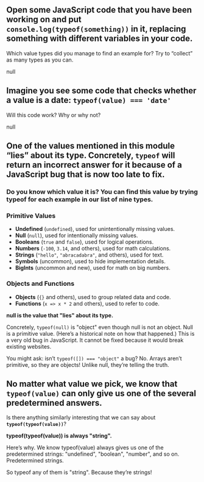 
<Quiz title="JJS 02 The JavaScript Universe" id="the-javascript-universe" version="1">

<Question type="EssayQuestion" id="JJS 02 01 typeof">

<Prompt>

## Open some JavaScript code that you have been working on and put **`console.log(typeof(something))`** in it, replacing something with different variables in your code.

Which value types did you manage to find an example for? Try to “collect” as many types as you can.

</Prompt>

null

</Question>

<Question type="EssayQuestion" id="JJS 02 02 typeof data">

<Prompt>

## Imagine you see some code that checks whether a value is a date: **`typeof(value) === 'date'`**

Will this code work? Why or why not?

</Prompt>

null

</Question>

<Question type="EssayQuestion" id="JJS 02 03 typeof bug">

<Prompt>

## One of the values mentioned in this module “lies” about its type. Concretely, `typeof` will return an incorrect answer for it because of a JavaScript bug that is now too late to fix.

### Do you know which value it is? You can find this value by trying typeof for each example in our list of nine types.

### Primitive Values

- **Undefined** (`undefined`), used for unintentionally missing values.
- **Null** (`null`), used for intentionally missing values.
- **Booleans** (`true` and `false`), used for logical operations.
- **Numbers** (`-100`, `3.14`, and others), used for math calculations.
- **Strings** (`"hello"`, `"abracadabra"`, and others), used for text.
- **Symbols** (uncommon), used to hide implementation details.
- **BigInts** (uncommon and new), used for math on big numbers.

### Objects and Functions

- **Objects** (`{}` and others), used to group related data and code.
- **Functions** (`x => x * 2` and others), used to refer to code.

</Prompt>

<Answer>

**null is the value that "lies" about its type.**

Concretely, `typeof(null)` is "object" even though null is not an object. Null is a primitive value. (Here’s a historical note on how that happened.) This is a very old bug in JavaScript. It cannot be fixed because it would break existing websites.

You might ask: isn’t `typeof([]) === "object"` a bug? No. Arrays aren’t primitive, so they are objects! Unlike null, they’re telling the truth.

</Answer>

</Question>

<Question type="EssayQuestion" id="JJS 02 04 typeof value answers">

<Prompt>

## No matter what **value** we pick, we know that **`typeof(value)`** can only give us one of the several predetermined answers.

Is there anything similarly interesting that we can say about **`typeof(typeof(value))`**?

</Prompt>

<Answer>

**typeof(typeof(value)) is always "string".**

Here’s why. We know typeof(value) always gives us one of the predetermined strings: "undefined", "boolean", "number", and so on. Predetermined strings.

So typeof any of them is "string". Because they’re strings!

</Answer>

</Question>

</Quiz>
